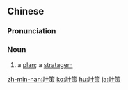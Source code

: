 {{also|计策}}
==Chinese==
{{zh-forms|s=计策}}

===Pronunciation===
{{zh-pron
|m=jìcè
|c=gai3 caak3
|mn=kè-chhek
|cat=n
}}

===Noun===
{{zh-noun}}

# a [[plan]]; a [[stratagem]]

[[zh-min-nan:計策]]
[[ko:計策]]
[[hu:計策]]
[[ja:計策]]